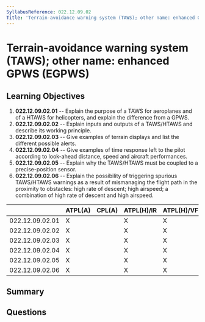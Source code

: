 ```yaml
---
SyllabusReference: 022.12.09.02
Title: 'Terrain-avoidance warning system (TAWS); other name: enhanced GPWS (EGPWS) '
---
```


# Terrain-avoidance warning system (TAWS); other name: enhanced GPWS (EGPWS)

## Learning Objectives

1. **022.12.09.02.01** -- Explain the purpose of a TAWS for aeroplanes and of a
   HTAWS for helicopters, and explain the difference from a GPWS.
2. **022.12.09.02.02** -- Explain inputs and outputs of a TAWS/HTAWS and describe
   its working principle.
3. **022.12.09.02.03** -- Give examples of terrain displays and list the different
   possible alerts.
4. **022.12.09.02.04** -- Give examples of time response left to the pilot
   according to look-ahead distance, speed and aircraft performances.
5. **022.12.09.02.05** -- Explain why the TAWS/HTAWS must be coupled to a
   precise-position sensor.
6. **022.12.09.02.06** -- Explain the possibility of triggering spurious
   TAWS/HTAWS warnings as a result of mismanaging the flight path in the
   proximity to obstacles: high rate of descent; high airspeed; a combination of
   high rate of descent and high airspeed.

|                 | ATPL(A) | CPL(A) | ATPL(H)/IR | ATPL(H)/VFR | CPL(H) | IR  | CBIR(A) |
| --------------- | ------- | ------ | ---------- | ----------- | ------ | --- | ------- |
| 022.12.09.02.01 | X       |        | X          | X           |        |     |         |
| 022.12.09.02.02 | X       |        | X          | X           |        |     |         |
| 022.12.09.02.03 | X       |        | X          | X           |        |     |         |
| 022.12.09.02.04 | X       |        | X          | X           |        |     |         |
| 022.12.09.02.05 | X       |        | X          | X           |        |     |         |
| 022.12.09.02.06 | X       |        | X          | X           |        |     |         |

## Summary

## Questions
